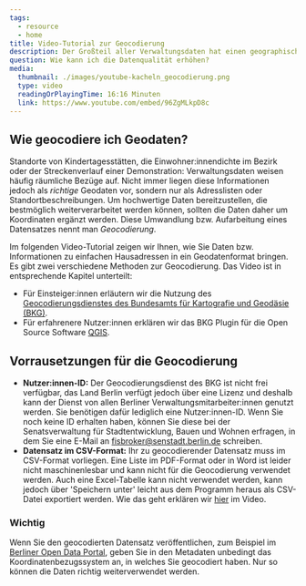 ```yaml
---
tags:
  - resource
  - home
title: Video-Tutorial zur Geocodierung
description: Der Großteil aller Verwaltungsdaten hat einen geographischen Bezug. Das können Adressen sein oder Informationen, die sich auf bestimmte Räume wie Bezirke oder Planungsräume beziehen. Um die Nutzung zu erleichtern, sollten diese Daten um Koordinaten ergänzt werden. Das ist leichter als gedacht. In unserem Video-Tutorial zeigen wir, wie Sie einen Datensatz mithilfe eines Webtools geocodieren können.
question: Wie kann ich die Datenqualität erhöhen?
media:
  thumbnail: ./images/youtube-kacheln_geocodierung.png
  type: video
  readingOrPlayingTime: 16:16 Minuten
  link: https://www.youtube.com/embed/96ZgMLkpD8c
---
```


## Wie geocodiere ich Geodaten?

Standorte von Kindertagesstätten, die Einwohner:innendichte im Bezirk oder der Streckenverlauf einer Demonstration: Verwaltungsdaten weisen häufig räumliche Bezüge auf. Nicht immer liegen diese Informationen jedoch als _richtige_ Geodaten vor, sondern nur als Adresslisten oder Standortbeschreibungen. Um hochwertige Daten bereitzustellen, die bestmöglich weiterverarbeitet werden können, sollten die Daten daher um Koordinaten ergänzt werden. Diese Umwandlung bzw. Aufarbeitung eines Datensatzes nennt man _Geocodierung_.

Im folgenden Video-Tutorial zeigen wir Ihnen, wie Sie Daten bzw. Informationen zu einfachen Hausadressen in ein Geodatenformat bringen. Es gibt zwei verschiedene Methoden zur Geocodierung. Das Video ist in entsprechende Kapitel unterteilt:

- Für Einsteiger:innen erläutern wir die Nutzung des [Geocodierungsdienstes des Bundesamts für Kartografie und Geodäsie (BKG)](http://gdz.bkg.bund.de/index.php/default/bkg-geocoder.html?___store=default).
- Für erfahrenere Nutzer:innen erklären wir das BKG Plugin für die Open Source Software [QGIS](https://www.qgis.org/de/site/).

<VideoEmbed 
fullWidth={false}
url="https://www.youtube.com/embed/96ZgMLkpD8c" 
mediaMetadata={frontmatter.media} 
/>

## Vorrausetzungen für die Geocodierung

- **Nutzer:innen-ID:** Der Geocodierungsdienst des BKG ist nicht frei verfügbar, das Land Berlin verfügt jedoch über eine Lizenz und deshalb kann der Dienst von allen Berliner Verwaltungsmitarbeiter:innen genutzt werden. Sie benötigen dafür lediglich eine Nutzer:innen-ID. Wenn Sie noch keine ID erhalten haben, können Sie diese bei der Senatsverwaltung für Stadtentwicklung, Bauen und Wohnen erfragen, in dem Sie eine E-Mail an [fisbroker@senstadt.berlin.de](mailto:fisbroker@senstadt.berlin.de) schreiben.
- **Datensatz im CSV-Format:** Ihr zu geocodierender Datensatz muss im CSV-Format vorliegen. Eine Liste im PDF-Format oder in Word ist leider nicht maschinenlesbar und kann nicht für die Geocodierung verwendet werden. Auch eine Excel-Tabelle kann nicht verwendet werden, kann jedoch über 'Speichern unter' leicht aus dem Programm heraus als CSV-Datei exportiert werden. Wie das geht erklären wir [hier](https://youtu.be/ahK8pwkJIcU?t=187) im Video.

### Wichtig

Wenn Sie den geocodierten Datensatz veröffentlichen, zum Beispiel im [Berliner Open Data Portal](https://daten.berlin.de/), geben Sie in den Metadaten unbedingt das Koordinatenbezugssystem an, in welches Sie geocodiert haben. Nur so können die Daten richtig weiterverwendet werden.

